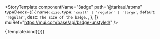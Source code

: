 
<Meta title="Components/Atoms/Badge" />

<StoryTemplate
    componentName="Badge"
    path="@tarkaui/atoms"
    typeDescs={[
        {
            name: `size`,
            type: `'small' | 'regular' | 'large'`,
            default: `'regular'`,
            desc: `The size of the badge.`,
        },
    ]}
    muiRef="https://mui.com/base/api/badge-unstyled/"
/>


<Canvas>
    <Story
        name="WithContent"
        args={{
            size:'large',
            badgeContent: 1
        }}
    >
        {Template.bind({})}
    </Story>
</Canvas>

